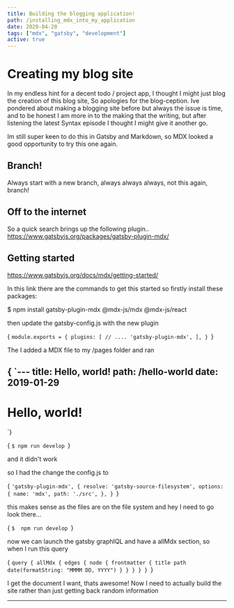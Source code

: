 ```yaml
---
title: Building the blogging application!
path: /installing_mdx_into_my_application
date: 2020-04-20
tags: ["mdx", "gatsby", "development"]
active: true
---
```

# Creating my blog site

In my endless hint for a decent todo / project app, I thought I might just blog the creation of this blog site, So apologies for the blog-ception. Ive pondered about making a blogging site before but always the issue is time, and to be honest  I am more in to the making that the writing, but after listening the latest Syntax episode I thought I might give it another go.

Im still super keen to do this in Gatsby and Markdown, so MDX looked a good opportunity to try this one again.

## Branch!

Always start with a new branch, always always always, not this again, branch!

## Off to the internet

So a quick search brings up the following plugin.. https://www.gatsbyjs.org/packages/gatsby-plugin-mdx/

## Getting started

https://www.gatsbyjs.org/docs/mdx/getting-started/

In this link there are the commands to get this started so firstly install these packages:

<Javascript>
$ npm install gatsby-plugin-mdx @mdx-js/mdx @mdx-js/react
</Javascript>

then update the gatsby-config.js with the new plugin

<Javascript>{
`module.exports = {
  plugins: [
    // ....
    'gatsby-plugin-mdx',
  ],
}
`}</Javascript>

The I added a MDX file to my /pages folder and ran


<Javascript>{
`---
title: Hello, world!
path: /hello-world
date: 2019-01-29
---
# Hello, world!
`}</Javascript>

<Javascript>{
`$ npm run develop
`}</Javascript>

and it didn't work

so I had the change the config.js to

<Javascript>{
`'gatsby-plugin-mdx',
{
  resolve: 'gatsby-source-filesystem',
    options: {
      name: 'mdx',
      path: './src',
  },
}
`}</Javascript>

this makes sense as the files are on the file system and hey I need to go look there...

<Javascript>{
`$  npm run develop
`}</Javascript>

now we can launch the gatsby graphIQL and have a allMdx section, so when I run this query

<Javascript>{
`query {
 allMdx {
   edges {
     node {
       frontmatter {
         title
         path
         date(formatString: "MMMM DD, YYYY")
       }
      }
    }
  }
}
`}</Javascript>


I get the document I want, thats awesome! Now I need to actually build the site rather than just getting back random information

---
